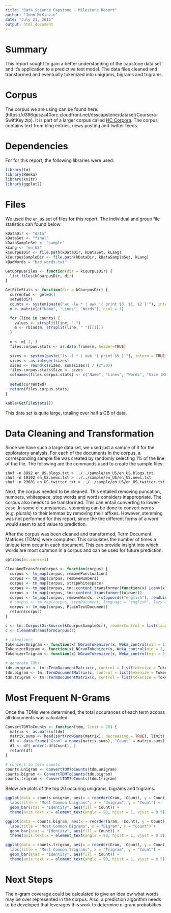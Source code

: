 ```yaml
---
title: "Data Science Capstone - Milestone Report"
author: "John McKinzie"
date: "July 21, 2015"
output: html_document
---
```


# Summary

This report sought to gain a better understanding of the capstone data set and it's application to a predictive
text model. The data files cleaned and transformed and eventually tokenized into unigrams, bigrams and trigrams. 

# Corpus

The corpus we are using can be found here: 
(https://d396qusza40orc.cloudfront.net/dsscapstone/dataset/Coursera-SwiftKey.zip). It is part of a larger corpus called 
[HC Corpora](www.corpora.heliohost.org). The corpus contains text from blog entries, news posting and twitter feeds.

# Dependencies

For for this report, the following libraries were used:

```r
library(tm)
library(RWeka)
library(knitr)
library(ggplot2)
```

# Files

We used the `en_US` set of files for this report. The individual and group file statistics can found below:

```r
kDataDir <- "data"
kDataSet <- "final"
kDataSampleSet <- "sample"
kLang <- "en_US"
kCourpusDir <- file.path(kDataDir, kDataSet, kLang)
kCourpusSampleDir <- file.path(kDataDir, kDataSampleSet, kLang)
kBadWords = "bad_words.txt"

GetCorpusFiles <- function(dir = kCourpusDir) {
  list.files(kCourpusDir, dir)
}

GetFileStats <- function(dir = kCourpusDir) {
  currentwd <- getwd()
  setwd(dir)
  counts <- system(paste("wc -lw * | awk '{ print $3, $1, $2 }'"), intern = TRUE)
  m <- matrix(c("Name", "Lines", "Words"), ncol = 3)

  for (line in counts) {
    values <- strsplit(line, " ")
    m <- rbind(m, strsplit(line, " ")[[1]])
  }
  
  m <- m[-1, ]
  files.corpus.stats <- as.data.frame(m, header=TRUE)

  sizes <- system(paste("ls -l * | awk '{ print $5 }'"), intern = TRUE)
  sizes <- as.integer(sizes)
  sizes <- round(c(sizes, sum(sizes)) / (2^20))
  files.corpus.stats$Size <- sizes
  colnames(files.corpus.stats) <- c("Name", "Lines", "Words", "Size (MBs)")
  
  setwd(currentwd)
  return(files.corpus.stats)
}

kable(GetFileStats()) 
```

This data set is quite large, totaling over half a GB of data.

# Data Cleaning and Transformation

Since we have such a large data set, we used just a sample of it for the exploratory analysis. For each of the 
documents in the corpus, a corresponding sample file was created by randomly selecting 1% of the line of the file. The 
following are the commands used to create the sample files:

```
shuf -n 8992 en_US.blogs.txt > ../../sample/en_US/en_US.blogs.txt
shuf -n 10102 en_US.news.txt > ../../sample/en_US/en_US.news.txt
shuf -n 23601 en_US.twitter.txt > ../../sample/en_US/en_US.twitter.txt
```

Next, the corpus needed to be cleaned. This entailed removing puncation, numbers, whitespace, stop words and words 
considers inappropriate. The corpus also needs to be transformed. This can entail converting to lower-case. In some
circumstances, stemming can be done to convert words (e.g. plurals) to their lemmas by removing their affixes. 
However, stemming was not performed for this report, since the the different forms of a word would seem to add value to 
prediction.

After the corpus was been cleaned and transformed, Term Document Matrices (TDMs) were computed. This calculates the number of 
times a unique term occur in each document. This can provide insight into which words are most common in a corpus and 
can be used for future prediction.

```r
options(mc.cores=1)

CleanAndTransformCorpus <- function(corpus) {
  corpus <- tm_map(corpus, removePunctuation)
  corpus <- tm_map(corpus, removeNumbers)
  corpus <- tm_map(corpus, stripWhitespace)
  corpus <- tm_map(corpus, tm::content_transformer(function(x) iconv(x, from = "UTF-8", to = "ASCII", sub = "")))
  corpus <- tm_map(corpus, tm::content_transformer(tolower))
  corpus <- tm_map(corpus, removeWords, c(stopwords("english"), readLines(kBadWords)), lazy = TRUE)
  # corpus <- tm_map(corpus, stemDocument, language = "english", lazy = TRUE)
  corpus <- tm_map(corpus, PlainTextDocument)
  return(corpus)
}

c <- tm::Corpus(DirSource(kCourpusSampleDir), readerControl = list(language = "en-US"))
c <- CleanAndTransformCorpus(c)

# tokenizers
TokenizerUnigram <- function(x) NGramTokenizer(x, Weka_control(min = 1, max = 1))
TokenizerBigram <- function(x) NGramTokenizer(x, Weka_control(min = 2, max = 2))
TokenizerTrigram <- function(x) NGramTokenizer(x, Weka_control(min = 3, max = 3))

# generate TDMs
tdm.unigram <- tm::TermDocumentMatrix(c, control = list(tokenize = TokenizerUnigram))
tdm.bigram <- tm::TermDocumentMatrix(c, control = list(tokenize = TokenizerBigram))
tdm.trigram <- tm::TermDocumentMatrix(c, control = list(tokenize = TokenizerTrigram))
```

# Most Frequent N-Grams

Once the TDMs were determined, the total occurances of each term accoss all documents was calculated.

```r
ConvertTDMToCounts <- function(tdm, limit = 20) {
  matrix <- as.matrix(tdm)
  matrix.sums <- head(sort(rowSums(matrix), decreasing = TRUE), limit)
  df <- data.frame("Gram" = names(matrix.sums), "Count" = matrix.sums)
  df <- df[ order(-df$Count), ]
  return(df)
}

# convert to term counts
counts.unigram <- ConvertTDMToCounts(tdm.unigram)
counts.bigram <- ConvertTDMToCounts(tdm.bigram)
counts.trigram <- ConvertTDMToCounts(tdm.trigram)
```

Below are plots of the top 20 occuring unigrams, bigrams and trigrams.

```r
ggplot(data = counts.unigram, aes(x = reorder(Gram, -Count), y = Count)) +
  labs(title = "Most Common Unigrams", x = "Unigram", y = "Count") +
  geom_bar(stat = "Identity", aes(fill = Count)) +
  theme(axis.text.x = element_text(angle = 90, hjust = 1, vjust = 0.5))

ggplot(data = counts.bigram, aes(x = reorder(Gram, -Count), y = Count)) +
  labs(title = "Most Common Bigrams", x = "Bigram", y = "Count") +
  geom_bar(stat = "Identity", aes(fill = Count)) +
  theme(axis.text.x = element_text(angle = 90, hjust = 1, vjust = 0.5))

ggplot(data = counts.trigram, aes(x = reorder(Gram, -Count), y = Count)) +
  labs(title = "Most Common Trigrams", x = "Trigram", y = "Count") +
  geom_bar(stat = "Identity", aes(fill = Count)) +
  theme(axis.text.x = element_text(angle = 90, hjust = 1, vjust = 0.5))

```

# Next Steps

The n-gram coverage could be calculated to give an idea ow what words may be over represented in the corpus. Also, a 
prediction algorithm needs to be developed that leverages this work to determine n-gram probablities.